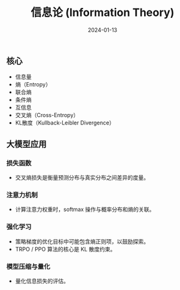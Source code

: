 ﻿---
title: "信息论 (Information Theory)"
description: "信息论核心概念及其在大模型中的应用"
date: "2024-01-13"
tags:
  - information-theory
  - entropy
  - cross-entropy
  - kl-divergence
  - mutual-information
  - rl
  - model-compression
---

## 核心

- 信息量
- 熵（Entropy）
- 联合熵
- 条件熵
- 互信息
- 交叉熵（Cross-Entropy）
- KL散度（Kullback-Leibler Divergence）

## 大模型应用

### 损失函数

- 交叉熵损失是衡量预测分布与真实分布之间差异的度量。

### 注意力机制

- 计算注意力权重时，softmax 操作与概率分布和熵的关联。

### 强化学习

- 策略梯度的优化目标中可能包含熵正则项，以鼓励探索。
- TRPO / PPO 算法的核心是 KL 散度约束。

### 模型压缩与量化

- 量化信息损失的评估。
